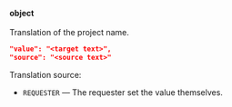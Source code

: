 **object**<br/><br/>Translation of the project name.

```json
"value": "<target text>",
"source": "<source text>"
```

Translation source:

- `REQUESTER` — The requester set the value themselves.
